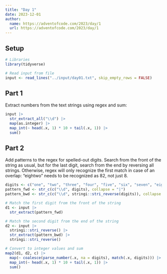 ```yaml
---
title: "Day 1"
date: 2023-12-01
author:
  name: https://adventofcode.com/2023/day/1
  url: https://adventofcode.com/2023/day/1
---
```


## Setup

```r

# Libraries
library(tidyverse)

# Read input from file
input <- read_lines("../input/day01.txt", skip_empty_rows = FALSE)

```

## Part 1

Extract numbers from the text strings using regex and sum:

```r

input |> 
  str_extract_all("\\d") |> 
  map(as.integer) |> 
  map_int(~ head(.x, 1) * 10 + tail(.x, 1)) |> 
  sum()

```

## Part 2

Add patterns to the regex for spelled-out digits. Search from the front of the string as usual, but for the last digit, search from the end by reversing all strings. Otherwise, regex will only recognize the first match in case of an overlap: "eightwo" needs to be recognized as 82, not just 8.

```r

digits <- c("one", "two", "three", "four", "five", "six", "seven", "eight", "nine")
pattern_fwd <- str_c(c("\\d", digits), collapse = "|")
pattern_bwd <- str_c(c("\\d", stringi::stri_reverse(digits)), collapse = "|")

# Match the first digit from the front of the string
d1 <- input |> 
  str_extract(pattern_fwd)

# Match the second digit from the end of the string
d2 <- input |> 
  stringi::stri_reverse() |> 
  str_extract(pattern_bwd) |> 
  stringi::stri_reverse()

# Convert to integer values and sum
map2(d1, d2, c) |> 
  map(~ coalesce(parse_number(.x, na = digits), match(.x, digits))) |> 
  map_int(~ head(.x, 1) * 10 + tail(.x, 1)) |> 
  sum()
  

```

